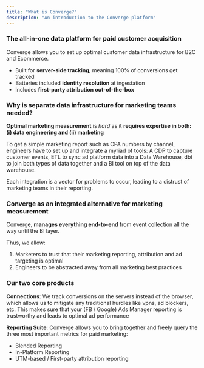 ```yaml
---
title: "What is Converge?"
description: "An introduction to the Converge platform"
---
```



### The all-in-one data platform for paid customer acquisition

Converge allows you to set up optimal customer data infrastructure for B2C and Ecommerce. 
  - Built for **server-side tracking**, meaning 100% of conversions get tracked 
  - Batteries included **identity resolution** at ingestation
  - Includes **first-party attribution out-of-the-box**


### Why is separate data infrastructure for marketing teams needed?
 
**Optimal marketing measurement** is *hard* as it **requires expertise in both: (i) data engineering and (ii) marketing**

To get a simple marketing report such as CPA numbers by channel, engineers have to set up and integrate a myriad of tools:
A CDP to capture customer events, ETL to sync ad platform data into a Data Warehouse, dbt to join both types of data together and a BI tool on top of the data warehouse.

Each integration is a vector for problems to occur, leading to a distrust of marketing teams in their reporting.


### Converge as an integrated alternative for marketing measurement

Converge, **manages everything end-to-end** from event collection all the way until the BI layer. 

Thus, we allow: 
1. Marketers to trust that their marketing reporting, attribution and ad targeting is optimal 
2. Engineers to be abstracted away from all marketing best practices

### Our two core products

**Connections**: We track conversions on the servers instead of the browser, which allows us to mitigate any traditional hurdles like vpns, ad blockers, etc. 
This makes sure that your (FB / Google) Ads Manager reporting is trustworthy and leads to optimal ad performance

**Reporting Suite**: Converge allows you to bring together and freely query the three most important metrics for paid marketing: 
- Blended Reporting
- In-Platform Reporting
- UTM-based / First-party attribution reporting
